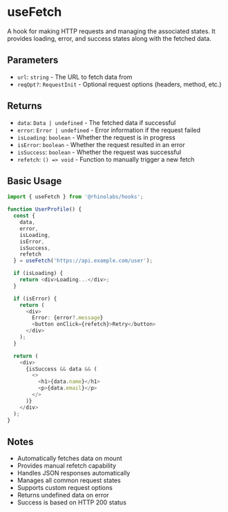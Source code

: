 # useFetch

A hook for making HTTP requests and managing the associated states. It provides loading, error, and success states along with the fetched data.

## Parameters

- `url`: `string` - The URL to fetch data from
- `reqOpt?`: `RequestInit` - Optional request options (headers, method, etc.)

## Returns

- `data`: `Data | undefined` - The fetched data if successful
- `error`: `Error | undefined` - Error information if the request failed
- `isLoading`: `boolean` - Whether the request is in progress
- `isError`: `boolean` - Whether the request resulted in an error
- `isSuccess`: `boolean` - Whether the request was successful
- `refetch`: `() => void` - Function to manually trigger a new fetch

## Basic Usage

```typescript
import { useFetch } from '@rhinolabs/hooks';

function UserProfile() {
  const { 
    data, 
    error, 
    isLoading, 
    isError,
    isSuccess,
    refetch 
  } = useFetch('https://api.example.com/user');

  if (isLoading) {
    return <div>Loading...</div>;
  }

  if (isError) {
    return (
      <div>
        Error: {error?.message}
        <button onClick={refetch}>Retry</button>
      </div>
    );
  }

  return (
    <div>
      {isSuccess && data && (
        <>
          <h1>{data.name}</h1>
          <p>{data.email}</p>
        </>
      )}
    </div>
  );
}
```

## Notes

- Automatically fetches data on mount
- Provides manual refetch capability
- Handles JSON responses automatically
- Manages all common request states
- Supports custom request options
- Returns undefined data on error
- Success is based on HTTP 200 status
